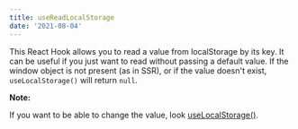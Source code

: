 ```yaml
---
title: useReadLocalStorage
date: '2021-08-04'
---
```


This React Hook allows you to read a value from localStorage by its key. It can be useful if you just want to read without passing a default value.
If the window object is not present (as in SSR), or if the value doesn't exist, `useLocalStorage()` will return `null`.

**Note:**

If you want to be able to change the value, look [useLocalStorage()](/react-hook/use-local-storage).
